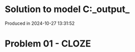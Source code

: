 # Solution to model C:\Users\pedrocruz\Documents\GitHub\pyequa\examples\cloze\_output_

Produced in 2024-10-27 13:31:52

# Problem 01 - CLOZE
